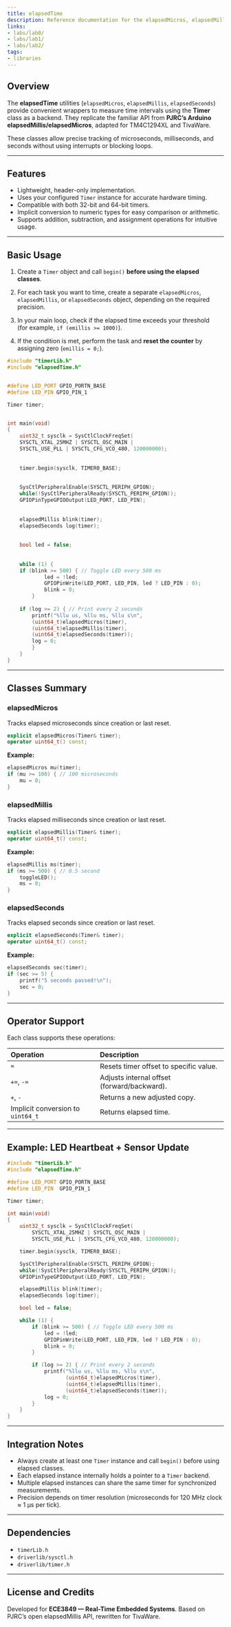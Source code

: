 ```yaml
---
title: elapsedTime
description: Reference documentation for the elapsedMicros, elapsedMillis, and elapsedSeconds classes.
links:
- labs/lab0/
- labs/lab1/
- labs/lab2/
tags:
- libraries
---
```



## Overview

The **elapsedTime** utilities (`elapsedMicros`, `elapsedMillis`, `elapsedSeconds`) provide convenient wrappers to measure time intervals using the **Timer** class as a backend. They replicate the familiar API from **PJRC’s Arduino elapsedMillis/elapsedMicros**, adapted for TM4C1294XL and TivaWare.

These classes allow precise tracking of microseconds, milliseconds, and seconds without using interrupts or blocking loops.

<Badge text="Header-only library" variant="note" /> <Badge text="Micro / Milli / Second precision" variant="success" />

---

## Features

* Lightweight, header-only implementation.
* Uses your configured `Timer` instance for accurate hardware timing.
* Compatible with both 32-bit and 64-bit timers.
* Implicit conversion to numeric types for easy comparison or arithmetic.
* Supports addition, subtraction, and assignment operations for intuitive usage.

---

## Basic Usage

<Steps>

1. Create a `Timer` object and call `begin()` **before using the elapsed classes**.

2. For each task you want to time, create a separate `elapsedMicros`, `elapsedMillis`, or `elapsedSeconds` object, depending on the required precision.

3. In your main loop, check if the elapsed time exceeds your threshold  
   (for example, `if (emillis >= 1000)`).

4. If the condition is met, perform the task and **reset the counter** by assigning zero (`emillis = 0;`).

</Steps>


```cpp {8,18,26,27}
#include "timerLib.h"
#include "elapsedTime.h"


#define LED_PORT GPIO_PORTN_BASE
#define LED_PIN GPIO_PIN_1

Timer timer;


int main(void)
{
    uint32_t sysclk = SysCtlClockFreqSet(
    SYSCTL_XTAL_25MHZ | SYSCTL_OSC_MAIN |
    SYSCTL_USE_PLL | SYSCTL_CFG_VCO_480, 120000000);
    
    
    timer.begin(sysclk, TIMER0_BASE);
    
    
    SysCtlPeripheralEnable(SYSCTL_PERIPH_GPION);
    while(!SysCtlPeripheralReady(SYSCTL_PERIPH_GPION));
    GPIOPinTypeGPIOOutput(LED_PORT, LED_PIN);
    
    
    elapsedMillis blink(timer);
    elapsedSeconds log(timer);
    
    
    bool led = false;
    
    
    while (1) {
    if (blink >= 500) { // Toggle LED every 500 ms
            led = !led;
            GPIOPinWrite(LED_PORT, LED_PIN, led ? LED_PIN : 0);
            blink = 0;
        }
    
    if (log >= 2) { // Print every 2 seconds
        printf("%llu us, %llu ms, %llu s\n",
        (uint64_t)elapsedMicros(timer),
        (uint64_t)elapsedMillis(timer),
        (uint64_t)elapsedSeconds(timer));
        log = 0;
        }
    }
}
```

---

## Classes Summary

### elapsedMicros

Tracks elapsed microseconds since creation or last reset.

```cpp
explicit elapsedMicros(Timer& timer);
operator uint64_t() const;
```

**Example:**

```cpp
elapsedMicros mu(timer);
if (mu >= 100) { // 100 microseconds
    mu = 0;
}
```

### elapsedMillis

Tracks elapsed milliseconds since creation or last reset.

```cpp
explicit elapsedMillis(Timer& timer);
operator uint64_t() const;
```

**Example:**

```cpp
elapsedMillis ms(timer);
if (ms >= 500) { // 0.5 second
    toggleLED();
    ms = 0;
}
```

### elapsedSeconds

Tracks elapsed seconds since creation or last reset.

```cpp
explicit elapsedSeconds(Timer& timer);
operator uint64_t() const;
```

**Example:**

```cpp
elapsedSeconds sec(timer);
if (sec >= 5) {
    printf("5 seconds passed!\n");
    sec = 0;
}
```

---

## Operator Support

Each class supports these operations:

| Operation                         | Description                                 |
| :-------------------------------- | :------------------------------------------ |
| `=`                               | Resets timer offset to specific value.      |
| `+=`, `-=`                        | Adjusts internal offset (forward/backward). |
| `+`, `-`                          | Returns a new adjusted copy.                |
| Implicit conversion to `uint64_t` | Returns elapsed time.                       |

---

## Example: LED Heartbeat + Sensor Update

```cpp
#include "timerLib.h"
#include "elapsedTime.h"

#define LED_PORT GPIO_PORTN_BASE
#define LED_PIN  GPIO_PIN_1

Timer timer;

int main(void)
{
    uint32_t sysclk = SysCtlClockFreqSet(
        SYSCTL_XTAL_25MHZ | SYSCTL_OSC_MAIN |
        SYSCTL_USE_PLL | SYSCTL_CFG_VCO_480, 120000000);

    timer.begin(sysclk, TIMER0_BASE);

    SysCtlPeripheralEnable(SYSCTL_PERIPH_GPION);
    while(!SysCtlPeripheralReady(SYSCTL_PERIPH_GPION));
    GPIOPinTypeGPIOOutput(LED_PORT, LED_PIN);

    elapsedMillis blink(timer);
    elapsedSeconds log(timer);

    bool led = false;

    while (1) {
        if (blink >= 500) { // Toggle LED every 500 ms
            led = !led;
            GPIOPinWrite(LED_PORT, LED_PIN, led ? LED_PIN : 0);
            blink = 0;
        }

        if (log >= 2) { // Print every 2 seconds
            printf("%llu us, %llu ms, %llu s\n",
                   (uint64_t)elapsedMicros(timer),
                   (uint64_t)elapsedMillis(timer),
                   (uint64_t)elapsedSeconds(timer));
            log = 0;
        }
    }
}
```

---

## Integration Notes

* Always create at least one `Timer` instance and call `begin()` before using elapsed classes.
* Each elapsed instance internally holds a pointer to a `Timer` backend.
* Multiple elapsed instances can share the same timer for synchronized measurements.
* Precision depends on timer resolution (microseconds for 120 MHz clock ≈ 1 µs per tick).

---

## Dependencies

* `timerLib.h`
* `driverlib/sysctl.h`
* `driverlib/timer.h`

---

## License and Credits

Developed for **ECE3849 — Real-Time Embedded Systems**. Based on PJRC’s open elapsedMillis API, rewritten for TivaWare.

<Badge text="Author: Edwin R." variant="note" /> <Badge text="Version 1.0" variant="success" />
